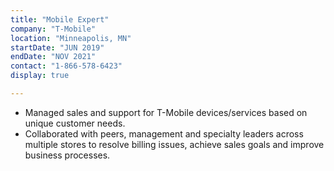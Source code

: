 ```yaml
---
title: "Mobile Expert"
company: "T-Mobile"
location: "Minneapolis, MN"
startDate: "JUN 2019"
endDate: "NOV 2021"
contact: "1-866-578-6423"
display: true

---
```


-   Managed sales and support for T-Mobile devices/services based on unique customer needs.
-   Collaborated with peers, management and specialty leaders across multiple stores to resolve billing issues, achieve sales goals and improve business processes.
